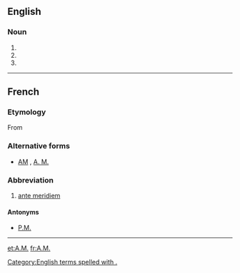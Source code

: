 {{also|Appendix:Variations of "am"}}
==English==

===Noun===
{{en-noun}}

# {{initialism of|anno mundi|lang=en|nodot=1}}
# {{alternative form of|a.m.|lang=en|nodot=1}}
# {{initialism of|Master of Arts|lang=en|nodot=1}}

[[Category:English terms spelled with .]]

----

==French==
===Etymology===
From {{etyl|la|fr}} {{m|la|ante meridiem}}
===Alternative forms===
* [[AM]] , [[A. M.]]
===Abbreviation===
{{head|fr|abbreviation}}
# [[ante meridiem]]
====Antonyms====
* {{sense|ante meridiem}} [[P.M.]]
----
[[et:A.M.]]
[[fr:A.M.]]